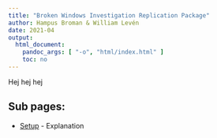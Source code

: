 ```yaml
---
title: "Broken Windows Investigation Replication Package"
author: Hampus Broman & William Levén
date: 2021-04
output: 
  html_document: 
    pandoc_args: [ "-o", "html/index.html" ]
    toc: no
---
```

Hej hej hej

## Sub pages:

* [Setup](setup.html) - Explanation